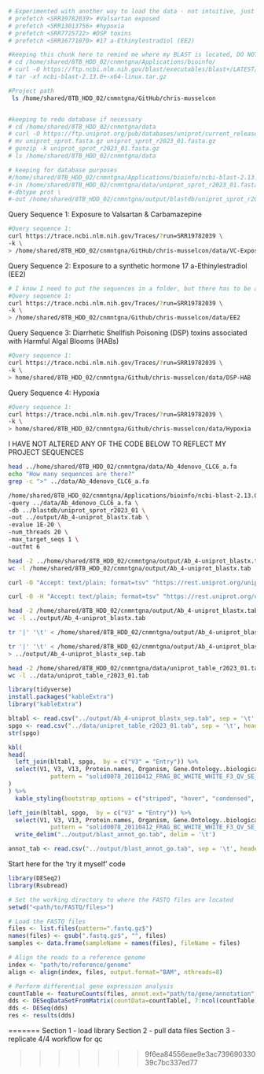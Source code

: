 

```bash
# Experimented with another way to load the data - not intuitive, just keeping for the file accession numbers
# prefetch <SRR19782039> #Valsartan exposed
# prefetch <SRR13013756> #hypoxia
# prefetch <SRR7725722> #DSP toxins
# prefetch <SRR16771870> #17 a-Ethinylestradiol (EE2)
```


```bash
#keeping this chunk here to remind me where my BLAST is located, DO NOT RUN
# cd /home/shared/8TB_HDD_02/cnmntgna/Applications/bioinfo/
# curl -O https://ftp.ncbi.nlm.nih.gov/blast/executables/blast+/LATEST/ncbi-blast-2.13.0+-x64-linux.tar.gz
# tar -xf ncbi-blast-2.13.0+-x64-linux.tar.gz
```

```bash
#Project path
 ls /home/shared/8TB_HDD_02/cnmntgna/GitHub/chris-musselcon

```

```bash

```

```bash

#keeping to redo database if necessary
# cd /home/shared/8TB_HDD_02/cnmntgna/data
# curl -O https://ftp.uniprot.org/pub/databases/uniprot/current_release/knowledgebase/complete/uniprot_sprot.fasta.gz
# mv uniprot_sprot.fasta.gz uniprot_sprot_r2023_01.fasta.gz
# gunzip -k uniprot_sprot_r2023_01.fasta.gz
# ls /home/shared/8TB_HDD_02/cnmntgna/data
```

```bash
# keeping for database purposes
#/home/shared/8TB_HDD_02/cnmntgna/Applications/bioinfo/ncbi-blast-2.13.0+/bin/makeblastdb \
#-in /home/shared/8TB_HDD_02/cnmntgna/data/uniprot_sprot_r2023_01.fasta \
#-dbtype prot \
#-out /home/shared/8TB_HDD_02/cnmntgna/output/blastdb/uniprot_sprot_r2023_01
```

Query Sequence 1: Exposure to Valsartan & Carbamazepine
```bash
#Query sequence 1: 
curl https://trace.ncbi.nlm.nih.gov/Traces/?run=SRR19782039 \
-k \
> /home/shared/8TB_HDD_02/cnmntgna/GitHub/chris-musselcon/data/VC-Exposure
```

Query Sequence 2: Exposure to a synthetic hormone 17 a-Ethinylestradiol (EE2)
```bash
# I know I need to put the sequences in a folder, but there has to be a format mistake I am making to get this in here.
#Query sequence 1: 
curl https://trace.ncbi.nlm.nih.gov/Traces/?run=SRR19782039 \
-k \
> /home/shared/8TB_HDD_02/cnmntgna/Github/chris-musselcon/data/EE2
```

Query Sequence 3: Diarrhetic Shellfish Poisoning (DSP) toxins associated with Harmful Algal Blooms (HABs)
```bash
#Query sequence 1: 
curl https://trace.ncbi.nlm.nih.gov/Traces/?run=SRR19782039 \
-k \
> home/shared/8TB_HDD_02/cnmntgna/Github/chris-musselcon/data/DSP-HAB
```

Query Sequence 4: Hypoxia
```bash
#Query sequence 1: 
curl https://trace.ncbi.nlm.nih.gov/Traces/?run=SRR19782039 \
-k \
> home/shared/8TB_HDD_02/cnmntgna/Github/chris-musselcon/data/Hypoxia
```
I  HAVE NOT ALTERED ANY OF THE CODE BELOW TO REFLECT MY PROJECT SEQUENCES
```bash
head ../home/shared/8TB_HDD_02/cnmntgna/data/Ab_4denovo_CLC6_a.fa
echo "How many sequences are there?"
grep -c ">" ../data/Ab_4denovo_CLC6_a.fa
```

```bash
/home/shared/8TB_HDD_02/cnmntgna/Applications/bioinfo/ncbi-blast-2.13.0+/bin/blastx \
-query ../data/Ab_4denovo_CLC6_a.fa \
-db ../blastdb/uniprot_sprot_r2023_01 \
-out ../output/Ab_4-uniprot_blastx.tab \
-evalue 1E-20 \
-num_threads 20 \
-max_target_seqs 1 \
-outfmt 6
```

```bash
head -2 ../home/shared/8TB_HDD_02/cnmntgna/output/Ab_4-uniprot_blastx.tab
wc -l /home/shared/8TB_HDD_02/cnmntgna/output/Ab_4-uniprot_blastx.tab
```

```bash
curl -O "Accept: text/plain; format=tsv" "https://rest.uniprot.org/uniprotkb/search?query=reviewed:true+AND+organism_id:9606"
```

```bash
curl -O -H "Accept: text/plain; format=tsv" "https://rest.uniprot.org/uniprotkb/stream?compressed=true&fields=accession%2Creviewed%2Cid%2Cprotein_name%2Cgene_names%2Corganism_name%2Clength%2Cgo_f%2Cgo%2Cgo_p%2Cgo_c%2Cgo_id%2Ccc_interaction%2Cec%2Cxref_reactome%2Cxref_unipathway%2Cxref_interpro&format=tsv&query=%28%2A%29%20AND%20%28reviewed%3Atrue%29"
```

```bash
head -2 /home/shared/8TB_HDD_02/cnmntgna/output/Ab_4-uniprot_blastx.tab
wc -l ../output/Ab_4-uniprot_blastx.tab
```

```bash
tr '|' '\t' < /home/shared/8TB_HDD_02/cnmntgna/output/Ab_4-uniprot_blastx.tab | head -2
```

```bash
tr '|' '\t' < /home/shared/8TB_HDD_02/cnmntgna/output/Ab_4-uniprot_blastx.tab \
> ../output/Ab_4-uniprot_blastx_sep.tab
```

```bash
head -2 /home/shared/8TB_HDD_02/cnmntgna/data/uniprot_table_r2023_01.tab
wc -l ../data/uniprot_table_r2023_01.tab
```

```r
library(tidyverse)
install.packages("kableExtra")
library("kableExtra")
```

```r
bltabl <- read.csv("../output/Ab_4-uniprot_blastx_sep.tab", sep = '\t', header = FALSE)
spgo <- read.csv("../data/uniprot_table_r2023_01.tab", sep = '\t', header = TRUE)
str(spgo)
```

```r
kbl(
head(
  left_join(bltabl, spgo,  by = c("V3" = "Entry")) %>%
  select(V1, V3, V13, Protein.names, Organism, Gene.Ontology..biological.process., Gene.Ontology.IDs) %>% mutate(V1 = str_replace_all(V1, 
            pattern = "solid0078_20110412_FRAG_BC_WHITE_WHITE_F3_QV_SE_trimmed", replacement = "Ab"))
)
) %>%
  kable_styling(bootstrap_options = c("striped", "hover", "condensed", "responsive"))
```

```r
left_join(bltabl, spgo,  by = c("V3" = "Entry")) %>%
  select(V1, V3, V13, Protein.names, Organism, Gene.Ontology..biological.process., Gene.Ontology.IDs) %>% mutate(V1 = str_replace_all(V1, 
            pattern = "solid0078_20110412_FRAG_BC_WHITE_WHITE_F3_QV_SE_trimmed", replacement = "Ab")) %>%
  write_delim("../output/blast_annot_go.tab", delim = '\t')
```

```r
annot_tab <- read.csv("../output/blast_annot_go.tab", sep = '\t', header = TRUE)
```



Start here for the 'try it myself' code

```r

library(DESeq2)
library(Rsubread)

# Set the working directory to where the FASTQ files are located
setwd("<path/to/FASTQ/files>")

# Load the FASTQ files
files <- list.files(pattern=".fastq.gz$")
names(files) <- gsub(".fastq.gz$", "", files)
samples <- data.frame(sampleName = names(files), fileName = files)

# Align the reads to a reference genome
index <- "path/to/reference/genome"
align <- align(index, files, output.format="BAM", nthreads=8)

# Perform differential gene expression analysis
countTable <- featureCounts(files, annot.ext="path/to/gene/annotation", isGTFAnnotationFile=TRUE, nthreads=8)
dds <- DESeqDataSetFromMatrix(countData=countTable[, 7:ncol(countTable)], colData=samples, design=~sampleName)
dds <- DESeq(dds)
res <- results(dds)
```
=======
Section 1 - load library
Section 2 - pull data files
Section 3 - replicate 4/4 workflow for qc

>>>>>>> 9f6ea84556eae9e3ac73969033039c7bc337ed77

